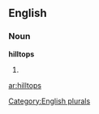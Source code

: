 ==English==

===Noun===
'''hilltops'''

# {{plural of|[[hilltop]]}}

[[Category:English plurals]]

[[ar:hilltops]]